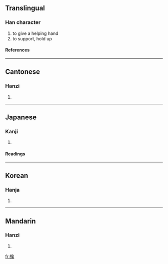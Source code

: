 {{see|搀}}

==Translingual==
===Han character===
{{Han char|rn=64|rad=手|as=17|sn=20|four=5701<sub>3</sub>|canj=手弓口戈 (QNRI)}}
# to give a helping hand
# to support, hold up
====References====
{{Han ref|kx=0463.140|dkj=12991|dj=0812.190|hdz=31984.160|uh=6519|ud=25881|bh=C465|bd=50277}}

----
==Cantonese==
===Hanzi===
{{yue-hanzi|jyut=|y=chaam1, chaam4}}
# {{defn|Cantonese}}

----
==Japanese==
===Kanji===
{{ja-kanji|grade=|rs=手17}}
# {{defn|Japanese}} 
====Readings====
{{ja-readings|on=[[せん]] (sen), [[ぜん]] (zen), [[しん]] (shin), [[さん]] (san)|kun=[[さす]] (sasu)}}

----
==Korean==
===Hanja===
{{ko-hanja|hangeul=참|eumhun=|rv=cham|mr=ch'am|y=cham}}
# {{defn|Korean}}

----
==Mandarin==
===Hanzi===
{{cmn-hanzi|sim=搀|pin=[[chān]] (chan1), [[xí]] (xi2), [[xié]] (xie2)|wg=ch'an<sup>1</sup>, hsi<sup>2</sup>, hsieh<sup>2</sup>}}
# {{defn|Mandarin}}

[[fr:攙]]